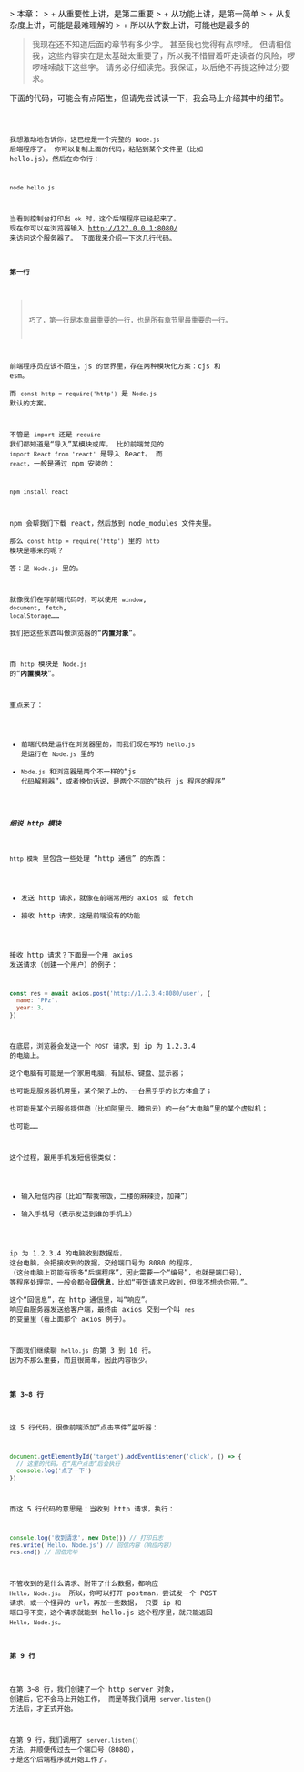 
<Layout title='第一章 Hello, Node.js'>
  > 本章：
  > + 从重要性上讲，是第二重要
  > + 从功能上讲，是第一简单
  > + 从复杂度上讲，可能是最难理解的
  > + 所以从字数上讲，可能也是最多的

  > 我现在还不知道后面的章节有多少字。
  > 甚至我也觉得有点啰嗦。
  > 但请相信我，这些内容实在是太基础太重要了，所以我不惜冒着吓走读者的风险，啰啰嗦嗦敲下这些字。
  > 请务必仔细读完。我保证，以后绝不再提这种过分要求。

  下面的代码，可能会有点陌生，但请先尝试读一下，我会马上介绍其中的细节。

  <Code code={demo_code} lang='js' title='hello.js' showLineNumbers />

  我想激动地告诉你，这已经是一个完整的 `Node.js` 后端程序了。
  你可以复制上面的代码，粘贴到某个文件里（比如 hello.js），然后在命令行：

  ``` bash showLineNumbers=false
  node hello.js
  ```

  当看到控制台打印出 `ok` 时，这个后端程序已经起来了。
  现在你可以在浏览器输入 http://127.0.0.1:8080/ 来访问这个服务器了。
  下面我来介绍一下这几行代码。

  #### 第一行
  > 巧了，第一行是本章最重要的一行，也是所有章节里最重要的一行。

  前端程序员应该不陌生，js 的世界里，存在两种模块化方案：cjs 和 esm。  
  而 `const http = require('http')` 是 `Node.js` 默认的方案。

  不管是 `import` 还是 `require` 我们都知道是“导入”某模块或库，
  比如前端常见的 `import React from 'react'` 是导入 React。
  而 `react`，一般是通过 npm 安装的：

  ``` bash showLineNumbers=false
  npm install react
  ```

  npm 会帮我们下载 react，然后放到 node_modules 文件夹里。  
  那么 `const http = require('http')` 里的 `http` 模块是哪来的呢？  
  答：是 `Node.js` 里的。

  就像我们在写前端代码时，可以使用 `window`, `document`, `fetch`, `localStorage`……  
  我们把这些东西叫做浏览器的“**内置对象**”。  

  而 `http` 模块是 `Node.js` 的“**内置模块**”。  

  重点来了：
  + 前端代码是运行在浏览器里的，而我们现在写的 `hello.js` 是运行在 `Node.js` 里的
  + `Node.js` 和浏览器是两个不一样的“js 代码解释器”，或者换句话说，是两个不同的“执行 js 程序的程序”

  ##### 细说 http 模块
  `http 模块` 里包含一些处理 “http 通信” 的东西：
  + 发送 http 请求，就像在前端常用的 axios 或 fetch
  + 接收 http 请求，这是前端没有的功能

  接收 http 请求？下面是一个用 axios 发送请求（创建一个用户）的例子：
  ``` js
  const res = await axios.post('http://1.2.3.4:8080/user', {
    name: 'PPz',
    year: 3,
  })
  ```

  在底层，浏览器会发送一个 `POST` 请求，到 ip 为 1.2.3.4 的电脑上。  
  这个电脑有可能是一个家用电脑，有鼠标、键盘、显示器；  
  也可能是服务器机房里，某个架子上的、一台黑乎乎的长方体盒子；  
  也可能是某个云服务提供商（比如阿里云、腾讯云）的一台“大电脑”里的某个虚拟机；  
  也可能……

  这个过程，跟用手机发短信很类似：
  + 输入短信内容（比如“帮我带饭，二楼的麻辣烫，加辣”）
  + 输入手机号（表示发送到谁的手机上）

  ip 为 1.2.3.4 的电脑收到数据后，
  这台电脑，会把接收到的数据，交给端口号为 8080 的程序，
  （这台电脑上可能有很多“后端程序”，因此需要一个“编号”，也就是端口号），
  等程序处理完，一般会都会**回信息**，比如“带饭请求已收到，但我不想给你带。”。  
  这个“回信息”，在 http 通信里，叫“响应”。
  响应由服务器发送给客户端，最终由 axios 交到一个叫 `res` 的变量里（看上面那个 axios 例子）。

  下面我们继续聊 `hello.js` 的第 3 到 10 行。
  因为不那么重要，而且很简单，因此内容很少。

  #### 第 3~8 行
  这 5 行代码，很像前端添加“点击事件”监听器：
  ``` js
  document.getElementById('target').addEventListener('click', () => {
    // 这里的代码，在“用户点击”后会执行
    console.log('点了一下')
  })
  ```
  而这 5 行代码的意思是：当收到 http 请求，执行：
  ``` js
  console.log('收到请求', new Date()) // 打印日志
  res.write('Hello, Node.js') // 回信内容（响应内容）
  res.end() // 回信完毕
  ```

  不管收到的是什么请求、附带了什么数据，都响应 `Hello, Node.js`。
  所以，你可以打开 postman，尝试发一个 POST 请求，或一个怪异的 url，再加一些数据，
  只要 ip 和 端口号不变，这个请求就能到 hello.js 这个程序里，就只能返回 `Hello, Node.js`。

  #### 第 9 行
  在第 3~8 行，我们创建了一个 http server 对象，
  创建后，它不会马上开始工作，
  而是等我们调用 `server.listen()` 方法后，才正式开始。

  在第 9 行，我们调用了 `server.listen()` 方法，并顺便传过去一个端口号（8080），
  于是这个后端程序就开始工作了。

</Layout>
